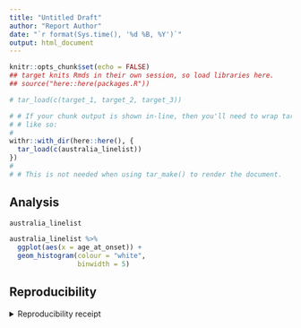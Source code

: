 ```yaml
---
title: "Untitled Draft"
author: "Report Author"
date: "`r format(Sys.time(), '%d %B, %Y')`"
output: html_document
---
```


```r
knitr::opts_chunk$set(echo = FALSE)
## target knits Rmds in their own session, so load libraries here.
## source("here::here(packages.R"))
```

```r
# tar_load(c(target_1, target_2, target_3))

# # If your chunk output is shown in-line, then you'll need to wrap tar_load()
# # like so:
# 
withr::with_dir(here::here(), {
  tar_load(c(australia_linelist))
})
# 
# # This is not needed when using tar_make() to render the document.
```

## Analysis

```r
australia_linelist
```

```r
australia_linelist %>% 
  ggplot(aes(x = age_at_onset)) + 
  geom_histogram(colour = "white",
                 binwidth = 5) 
```


## Reproducibility

<details><summary>Reproducibility receipt</summary>

```r
## datetime
Sys.time()

## repository
if(requireNamespace('git2r', quietly = TRUE)) {
  git2r::repository()
} else {
  c(
    system2("git", args = c("log", "--name-status", "-1"), stdout = TRUE),
    system2("git", args = c("remote", "-v"), stdout = TRUE)
  )
}

## session info
sessionInfo()
```

</details>
